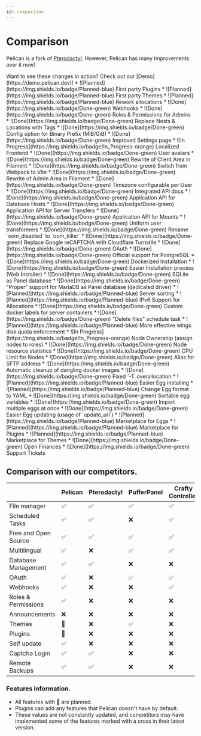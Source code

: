 ```yaml
---
id: comparison
---
```



# Comparison

Pelican is a fork of [Pterodactyl](https://pterodactyl.io). However, Pelican has many Improvements over it now!

<Admonition type="info">
    Want to see these changes in action? Check out our [Demo](https://demo.pelican.dev)!
</Admonition>

<Tabs>
    <TabItem value="1" label="General">
        * ![Planned](https://img.shields.io/badge/Planned-blue) First party Plugins
        * ![Planned](https://img.shields.io/badge/Planned-blue) First party Themes
        * ![Planned](https://img.shields.io/badge/Planned-blue) Rework allocations
        * ![Done](https://img.shields.io/badge/Done-green) Webhooks
        * ![Done](https://img.shields.io/badge/Done-green) Roles & Permissions for Admins
        * ![Done](https://img.shields.io/badge/Done-green) Replace Nests & Locations with Tags
        * ![Done](https://img.shields.io/badge/Done-green) Config option for Binary Prefix (MiB/GiB)
        * ![Done](https://img.shields.io/badge/Done-green) Improved Settings page
    </TabItem>
    <TabItem value="2" label="Frontend">
        * ![In Progress](https://img.shields.io/badge/In_Progress-orange) Localized Frontend
        * ![Done](https://img.shields.io/badge/Done-green) User avatars
        * ![Done](https://img.shields.io/badge/Done-green) Rewrite of Client Area in Filament
        * ![Done](https://img.shields.io/badge/Done-green) Switch from Webpack to Vite
        * ![Done](https://img.shields.io/badge/Done-green) Rewrite of Admin Area in Filament
        * ![Done](https://img.shields.io/badge/Done-green) Timezone configurable per User
    </TabItem>
    <TabItem value="3" label="API">
        * ![Done](https://img.shields.io/badge/Done-green) Integrated API docs
        * ![Done](https://img.shields.io/badge/Done-green) Application API for Database Hosts
        * ![Done](https://img.shields.io/badge/Done-green) Application API for Server Transfers
        * ![Done](https://img.shields.io/badge/Done-green) Application API for Mounts
        * ![Done](https://img.shields.io/badge/Done-green) Uniform user transformers
        * ![Done](https://img.shields.io/badge/Done-green) Rename `oom_disabled` to `oom_killer`
    </TabItem>
    <TabItem value="4" label="Auth">
        * ![Done](https://img.shields.io/badge/Done-green) Replace Google reCAPTCHA with Cloudflare Turnstile
        * ![Done](https://img.shields.io/badge/Done-green) OAuth
    </TabItem>
    <TabItem value="5" label="Setup">
        * ![Done](https://img.shields.io/badge/Done-green) Official support for PostgreSQL
        * ![Done](https://img.shields.io/badge/Done-green) Dockerized Installation
        * ![Done](https://img.shields.io/badge/Done-green) Easier Installation process (Web Installer)
        * ![Done](https://img.shields.io/badge/Done-green) SQLite as Panel database
        * ![Done](https://img.shields.io/badge/Done-green) "Proper" support for MariaDB as Panel database (dedicated driver)
    </TabItem>
    <TabItem value="6" label="Server">
        * ![Planned](https://img.shields.io/badge/Planned-blue) Server sorting
        * ![Planned](https://img.shields.io/badge/Planned-blue) IPv6 Support for Allocations
        * ![Done](https://img.shields.io/badge/Done-green) Custom docker labels for server containers
        * ![Done](https://img.shields.io/badge/Done-green) "Delete files" schedule task
    </TabItem>
    <TabItem value="7" label="Node">
        * ![Planned](https://img.shields.io/badge/Planned-blue) More effective wings disk quota enforcement 
        * ![In Progress](https://img.shields.io/badge/In_Progress-orange) Node Ownership (assign nodes to roles)
        * ![Done](https://img.shields.io/badge/Done-green) Node resource statistics
        * ![Done](https://img.shields.io/badge/Done-green) CPU Limit for Nodes
        * ![Done](https://img.shields.io/badge/Done-green) Alias for SFTP address
        * ![Done](https://img.shields.io/badge/Done-green) Automatic cleanup of dangling docker images
        * ![Done](https://img.shields.io/badge/Done-green) Fixed `-1` overallocation
    </TabItem>
    <TabItem value="8" label="Eggs">
        * ![Planned](https://img.shields.io/badge/Planned-blue) Easier Egg installing
        * ![Planned](https://img.shields.io/badge/Planned-blue) Change Egg format to YAML
        * ![Done](https://img.shields.io/badge/Done-green) Sortable egg variables
        * ![Done](https://img.shields.io/badge/Done-green) Import multiple eggs at once
        * ![Done](https://img.shields.io/badge/Done-green) Easier Egg updating (usage of `update_url`)
    </TabItem>
    <TabItem value="9" label="Hub">
        * ![Planned](https://img.shields.io/badge/Planned-blue) Marketplace for Eggs
        * ![Planned](https://img.shields.io/badge/Planned-blue) Marketplace for Plugins
        * ![Planned](https://img.shields.io/badge/Planned-blue) Marketplace for Themes
        * ![Done](https://img.shields.io/badge/Done-green) Open Finances
        * ![Done](https://img.shields.io/badge/Done-green) Support Tickets
    </TabItem>
</Tabs>

## Comparison with our competitors.
|                          | Pelican   | Pterodactyl | PufferPanel | Crafty Controller     | Multicraft     | TCAdmin | AMP            |
|--------------------------|-----------|-------------|-------------|-----------------------|----------------|---------|----------------|
| File manager             | ✅         | ✅           | ✅           | ✅                     | ✅              | ✅       | ✅              |
| Scheduled Tasks          | ✅         | ✅           | ❌           | ✅                     | ✅              | ✅       | ✅              |
| Free and Open Source     | ✅         | ✅           | ✅           | ✅                     | ❌              | ❌       | ❌              |
| Multilingual             | ✅         | ❌           | ✅           | ✅                     | ✅              | ✅       | ✅              |
| Database Management      | ✅         | ✅           | ❌           | ❌                     | ✅              | ✅       | ✅              |
| OAuth                    | ✅         | ❌           | ✅           | ✅                     | ❌              | ❌       | ❌              |
| Webhooks                 | ✅         | ❌           | ❌           | ✅                     | ❌              | ❌       | ❌              |
| Roles & Permissions      | ✅         | ❌           | ❌           | ❌                     | ✅              | ✅       | ✅              |
| Announcements            | ❌         | ❌           | ❌           | ❌                     | ❌              | ✅       | ❌              |
| Themes                   | 📅         | ❌           | ✅           | ❌                     | ✅              | ✅       | ❌              |
| Plugins                  | 📅         | ❌           | ❌           | ❌                     | ❌              | ✅       | ❌              |
| Self update              | ✅         | ❌           | ❌           | ❌                     | ❌              | ✅       | ❌              |
| Captcha Login            | ✅         | ✅           | ❌           | ❌                     | ❌              | ❌       | ❌              |
| Remote Backups           | ✅         | ✅           | ❌           | ❌                     | ❌              | ❌       | ❌              |

### Features information.
- All features with 📅 are planned.
- Plugins can add any features that Pelican doesn't have by default.
- These values are not constantly updated, and competitors may have implemented some of the features marked with a cross in their latest version.
